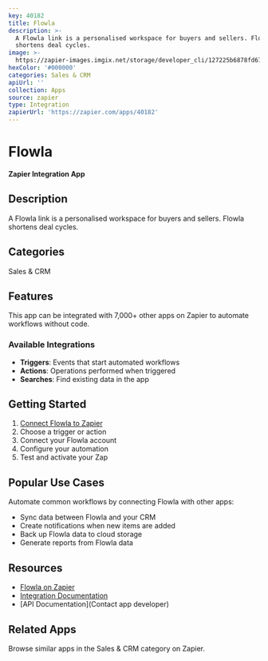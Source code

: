 ```yaml
---
key: 40182
title: Flowla
description: >-
  A Flowla link is a personalised workspace for buyers and sellers. Flowla
  shortens deal cycles.
image: >-
  https://zapier-images.imgix.net/storage/developer_cli/127225b6878fd670351efb3fdeea8b74.png?auto=format%2Ccompress&ixlib=python-3.0.0&q=50
hexColor: '#000000'
categories: Sales & CRM
apiUrl: ''
collection: Apps
source: zapier
type: Integration
zapierUrl: 'https://zapier.com/apps/40182'
---
```

# Flowla

**Zapier Integration App**

## Description

A Flowla link is a personalised workspace for buyers and sellers. Flowla shortens deal cycles.

## Categories

Sales & CRM

## Features

This app can be integrated with 7,000+ other apps on Zapier to automate workflows without code.

### Available Integrations

- **Triggers**: Events that start automated workflows
- **Actions**: Operations performed when triggered
- **Searches**: Find existing data in the app

## Getting Started

1. [Connect Flowla to Zapier](https://zapier.com/apps/40182)
2. Choose a trigger or action
3. Connect your Flowla account
4. Configure your automation
5. Test and activate your Zap

## Popular Use Cases

Automate common workflows by connecting Flowla with other apps:

- Sync data between Flowla and your CRM
- Create notifications when new items are added
- Back up Flowla data to cloud storage
- Generate reports from Flowla data

## Resources

- [Flowla on Zapier](https://zapier.com/apps/40182)
- [Integration Documentation](https://zapier.com/apps/40182/integrations)
- [API Documentation](Contact app developer)

## Related Apps

Browse similar apps in the Sales & CRM category on Zapier.
